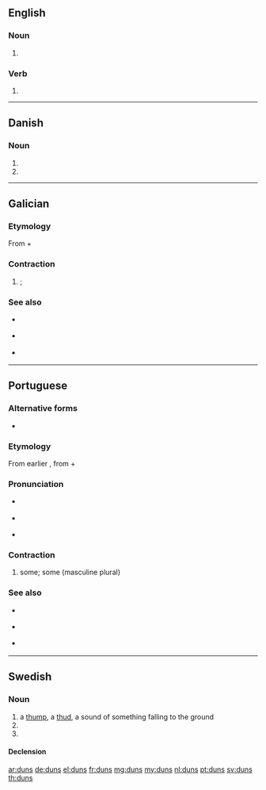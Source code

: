 {{also|Düns}}
==English==

===Noun===
{{head|en|plural}}

# {{plural of|dun|lang=en}}

===Verb===
{{head|en|verb form}}

# {{en-third-person singular of|dun}}

----

==Danish==

===Noun===
{{head|da|noun form|g=n}}

# {{genitive singular indefinite of|dun|lang=da}}
# {{genitive plural indefinite of|dun|lang=da}}

----

==Galician==

===Etymology===
From {{term|de||of|lang=gl}} + {{term|uns||masculine plural indefinite article|lang=gl}}

===Contraction===
{{head|gl|contraction|g=m}}

# {{contraction of|[[de]] [[uns]]|lang=gl}} {{l|en|from|From}} {{l|en|some}}; {{l|en|of|of}} {{l|en|some}}

===See also===
* {{l|gl|dun}} {{qualifier|singular form}}
* {{l|gl|dunhas}} {{qualifier|feminine form}}
* {{l|gl|dunha}} {{qualifier|singular feminine form}}

----

==Portuguese==

===Alternative forms===
* {{l|pt|d'uns}} {{qualifier|dated}}

===Etymology===
From earlier {{term|d'uns|lang=pt}}, from {{term|de||of|lang=pt}} + {{term|um||masculine singular indefinite article|lang=pt}}

===Pronunciation===
* {{a|PT}} {{IPA|/'dˈũʃ/|lang=pt}}
* {{a|Brazil}} {{IPA|/'dˈũs/|lang=pt}}
* {{hyphenation|duns|lang=pt}}

===Contraction===
{{head|pt|contraction|g=m}}

# {{contraction of|{{l|pt|de}} {{l|pt|uns}}||pertaining or relating to some|lang=pt}} {{l|en|some}}{{l|en|of}} some; {{l|en|from}} some (masculine plural)

===See also===
* {{l|pt|dum}} {{qualifier|singular form}}
* {{l|pt|dumas}} {{qualifier|feminine form}}
* {{l|pt|duma}} {{qualifier|singular feminine form}}
----

==Swedish==

===Noun===
{{sv-noun|c}}

# a [[thump]], a [[thud]], a sound of something falling to the ground
# {{sv-noun-form-indef-gen|dun}}
# {{sv-noun-form-indef-gen-pl|dun}}

====Declension====
{{sv-noun-reg-ar|genitive=}}

[[ar:duns]]
[[de:duns]]
[[el:duns]]
[[fr:duns]]
[[mg:duns]]
[[my:duns]]
[[nl:duns]]
[[pt:duns]]
[[sv:duns]]
[[th:duns]]